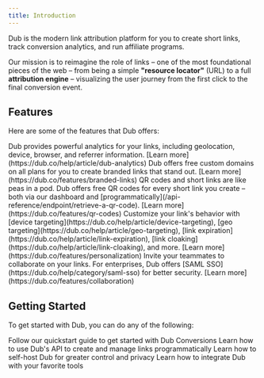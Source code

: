 ```yaml
---
title: Introduction
---
```


Dub is the modern link attribution platform for you to create short links, track conversion analytics, and run affiliate programs.

Our mission is to reimagine the role of links – one of the most foundational pieces of the web – from being a simple **"resource locator"** (URL) to a full **attribution engine** – visualizing the user journey from the first click to the final conversion event.

## Features

Here are some of the features that Dub offers:

<AccordionGroup>
  <Accordion title="Advanced Analytics" icon="chart-line">
    Dub provides powerful analytics for your links, including geolocation,
    device, browser, and referrer information. [Learn
    more](https://dub.co/help/article/dub-analytics)
  </Accordion>
  <Accordion title="Branded Links" icon="link">
    Dub offers free custom domains on all plans for you to create branded links
    that stand out. [Learn more](https://dub.co/features/branded-links)
  </Accordion>
  <Accordion title="QR Codes" icon="qrcode">
    QR codes and short links are like peas in a pod. Dub offers free QR codes
    for every short link you create – both via our dashboard and
    [programmatically](/api-reference/endpoint/retrieve-a-qr-code). [Learn
    more](https://dub.co/features/qr-codes)
  </Accordion>
  <Accordion title="Personalization" icon="user">
    Customize your link's behavior with [device
    targeting](https://dub.co/help/article/device-targeting), [geo
    targeting](https://dub.co/help/article/geo-targeting), [link
    expiration](https://dub.co/help/article/link-expiration), [link
    cloaking](https://dub.co/help/article/link-cloaking), and more. [Learn
    more](https://dub.co/features/personalization)
  </Accordion>
  <Accordion title="Team Collaboration" icon="users">
    Invite your teammates to collaborate on your links. For enterprises, Dub
    offers [SAML SSO](https://dub.co/help/category/saml-sso) for better
    security. [Learn more](https://dub.co/features/collaboration)
  </Accordion>
</AccordionGroup>

## Getting Started

To get started with Dub, you can do any of the following:

<CardGroup cols={2}>
  <Card
    title="Dub Conversions Quickstart"
    icon="arrow-progress"
    href="/conversions/quickstart"
  >
    Follow our quickstart guide to get started with Dub Conversions
  </Card>
  <Card title="Try our API" icon="code" href="/api-reference/introduction">
    Learn how to use Dub's API to create and manage links programmatically
  </Card>
  <Card title="Self-host Dub" icon="building" href="/self-hosting">
    Learn how to self-host Dub for greater control and privacy
  </Card>
  <Card title="Integrate with Dub" icon="circle-nodes" href="/integrations">
    Learn how to integrate Dub with your favorite tools
  </Card>
</CardGroup>
